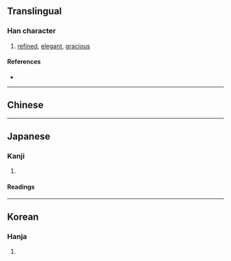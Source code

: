 {{also|嫻|娴}}
{{character info}}
==Translingual==

===Han character===
{{Han char|rn=38|rad=女|as=12|sn=15|four=47420|canj=VANB|ids=⿰女閒}}

# [[refined]], [[elegant]], [[gracious]]

====References====
* {{Han ref|kx=0271.030|dkj=06710|dj=0538.380|hdz=21082.180|uh=5AFA|ud=23290}}

----

==Chinese==
{{zh-see|嫻|v}}

----

==Japanese==

===Kanji===
{{ja-kanji|grade=|rs=女12}}

# {{rfdef|ja|sort=女12}}

====Readings====
{{ja-readings
|goon=げん
|kanon=かん
|kun=みやび-やか}}

----

==Korean==

===Hanja===
{{ko-hanja|hangeul=한|rv=han|mr=han}}

# {{rfdef|ko|sort=女12}}
